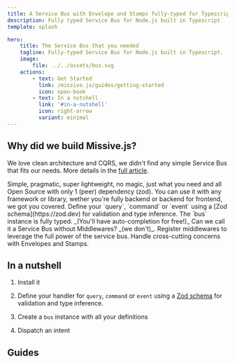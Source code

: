 ```yaml
---
title: A Service Bus with Envelope and Stamps fully-typed for Typescript that you needed
description: Fully typed Service Bus for Node.js built in Typescript
template: splash

hero:
    title: The Service Bus that you needed
    tagline: Fully-typed Service Bus for Node.js built in Typescript.
    image:
        file: ../../assets/bus.svg
    actions:
        - text: Get Started
          link: /missive.js/guides/getting-started
          icon: open-book
        - text: In a nutshell
          link: '#in-a-nutshell'
          icon: right-arrow
          variant: minimal
---
```



## Why did we build Missive.js?

We love clean architecture and CQRS, we didn't find any simple Service Bus that fits our needs. More details in the [full article](/missive.js/why).

<CardGrid stagger>
    <Card title="Easy to use" icon="rocket">
        Simple, pragmatic, super lightweight, no magic, just what you need and all Open Source with only 1 (peer)
        dependency (zod).
    </Card>
    <Card title="Agnostic" icon="puzzle">
        You can use it with any framework or library, wether you're fully backend or backend for frontend, we got you
        covered.
    </Card>
    <Card title="Type-safe" icon="seti:typescript">
        Define your `query`, `command` or `event` using a [Zod schema](https://zod.dev) for validation and type
        inference. The `bus` instance is fully typed. _(You'll have auto-completion for free!)_
    </Card>
    <Card title="Middlewares" icon="open-book">
        Can we call it a Service Bus without Middlewares? _(we don't)_. Register middlewares to leverage the full power
        of the service bus.
    </Card>
    <Card title="Envelopes and Stamps" icon="email">
        Handle cross-cutting concerns with Envelopes and Stamps.
    </Card>
</CardGrid>

## In a nutshell

<Steps>

1. Install it

    <Install />

2. Define your handler for `query`, `command` or `event` using a [Zod schema](https://zod.dev) for validation and type inference.

    <CreateHandler />

3. Create a `bus` instance with all your definitions

    <DefineBus />

4. Dispatch an intent

    <Dispatch />

</Steps>

## Guides

<CardGrid>
    <LinkCard
        title="Getting Started"
        href="/missive.js/guides/getting-started"
        description="Create your first handles and buses."
    />
</CardGrid>
